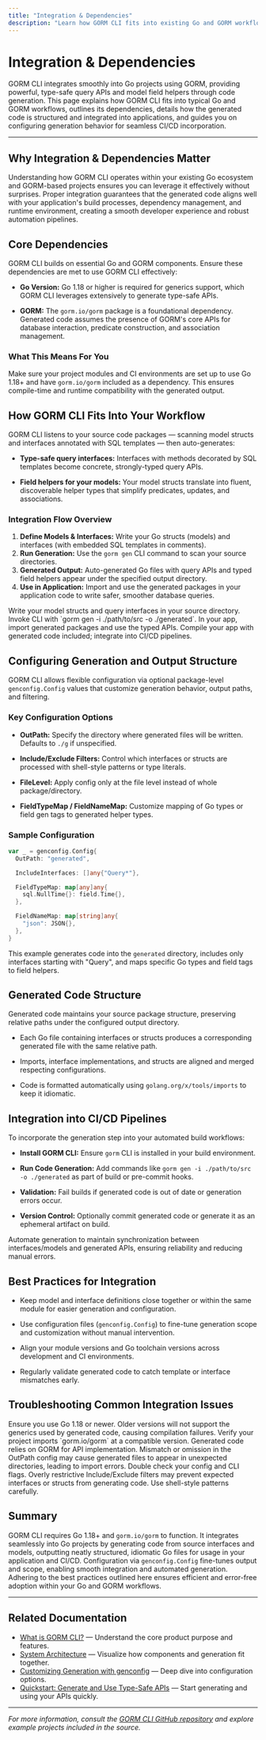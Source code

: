 ```yaml
---
title: "Integration & Dependencies"
description: "Learn how GORM CLI fits into existing Go and GORM workflows, what dependencies are required (Go 1.18+, gorm.io/gorm), and how the generated code integrates into applications and CI/CD pipelines. Understand how you can configure the generation and how outputs are structured."
---
```


# Integration & Dependencies

GORM CLI integrates smoothly into Go projects using GORM, providing powerful, type-safe query APIs and model field helpers through code generation. This page explains how GORM CLI fits into typical Go and GORM workflows, outlines its dependencies, details how the generated code is structured and integrated into applications, and guides you on configuring generation behavior for seamless CI/CD incorporation.

---

## Why Integration & Dependencies Matter

Understanding how GORM CLI operates within your existing Go ecosystem and GORM-based projects ensures you can leverage it effectively without surprises. Proper integration guarantees that the generated code aligns well with your application's build processes, dependency management, and runtime environment, creating a smooth developer experience and robust automation pipelines.


## Core Dependencies

GORM CLI builds on essential Go and GORM components. Ensure these dependencies are met to use GORM CLI effectively:

- **Go Version:** Go 1.18 or higher is required for generics support, which GORM CLI leverages extensively to generate type-safe APIs.

- **GORM:** The `gorm.io/gorm` package is a foundational dependency. Generated code assumes the presence of GORM's core APIs for database interaction, predicate construction, and association management.


### What This Means For You

Make sure your project modules and CI environments are set up to use Go 1.18+ and have `gorm.io/gorm` included as a dependency. This ensures compile-time and runtime compatibility with the generated output.


## How GORM CLI Fits Into Your Workflow

GORM CLI listens to your source code packages — scanning model structs and interfaces annotated with SQL templates — then auto-generates:

- **Type-safe query interfaces:** Interfaces with methods decorated by SQL templates become concrete, strongly-typed query APIs.

- **Field helpers for your models:** Your model structs translate into fluent, discoverable helper types that simplify predicates, updates, and associations.


### Integration Flow Overview

1. **Define Models & Interfaces:** Write your Go structs (models) and interfaces (with embedded SQL templates in comments).
2. **Run Generation:** Use the `gorm gen` CLI command to scan your source directories.
3. **Generated Output:** Auto-generated Go files with query APIs and typed field helpers appear under the specified output directory.
4. **Use in Application:** Import and use the generated packages in your application code to write safer, smoother database queries.


<Steps>
<Step title="Define Sources">
Write your model structs and query interfaces in your source directory.
</Step>
<Step title="Run GORM CLI Generation">
Invoke CLI with `gorm gen -i ./path/to/src -o ./generated`.
</Step>
<Step title="Import Generated Code">
In your app, import generated packages and use the typed APIs.
</Step>
<Step title="Build & Deploy">
Compile your app with generated code included; integrate into CI/CD pipelines.
</Step>
</Steps>


## Configuring Generation and Output Structure

GORM CLI allows flexible configuration via optional package-level `genconfig.Config` values that customize generation behavior, output paths, and filtering.

### Key Configuration Options

- **OutPath:** Specify the directory where generated files will be written. Defaults to `./g` if unspecified.

- **Include/Exclude Filters:** Control which interfaces or structs are processed with shell-style patterns or type literals.

- **FileLevel:** Apply config only at the file level instead of whole package/directory.

- **FieldTypeMap / FieldNameMap:** Customize mapping of Go types or field gen tags to generated helper types.


### Sample Configuration

```go
var _ = genconfig.Config{
  OutPath: "generated",

  IncludeInterfaces: []any{"Query*"},

  FieldTypeMap: map[any]any{
    sql.NullTime{}: field.Time{},
  },

  FieldNameMap: map[string]any{
    "json": JSON{},
  },
}
```

This example generates code into the `generated` directory, includes only interfaces starting with "Query", and maps specific Go types and field tags to field helpers.


## Generated Code Structure

Generated code maintains your source package structure, preserving relative paths under the configured output directory.

- Each Go file containing interfaces or structs produces a corresponding generated file with the same relative path.

- Imports, interface implementations, and structs are aligned and merged respecting configurations.

- Code is formatted automatically using `golang.org/x/tools/imports` to keep it idiomatic.


## Integration into CI/CD Pipelines

To incorporate the generation step into your automated build workflows:

- **Install GORM CLI:** Ensure `gorm` CLI is installed in your build environment.

- **Run Code Generation:** Add commands like `gorm gen -i ./path/to/src -o ./generated` as part of build or pre-commit hooks.

- **Validation:** Fail builds if generated code is out of date or generation errors occur.

- **Version Control:** Optionally commit generated code or generate it as an ephemeral artifact on build.


<Tip>
Automate generation to maintain synchronization between interfaces/models and generated APIs, ensuring reliability and reducing manual errors.
</Tip>


## Best Practices for Integration

- Keep model and interface definitions close together or within the same module for easier generation and configuration.

- Use configuration files (`genconfig.Config`) to fine-tune generation scope and customization without manual intervention.

- Align your module versions and Go toolchain versions across development and CI environments.

- Regularly validate generated code to catch template or interface mismatches early.


## Troubleshooting Common Integration Issues

<AccordionGroup title="Common Integration Pitfalls and Solutions">
<Accordion title="Go Version Compatibility">
Ensure you use Go 1.18 or newer. Older versions will not support the generics used by generated code, causing compilation failures.
</Accordion>
<Accordion title="Missing GORM Dependency">
Verify your project imports `gorm.io/gorm` at a compatible version. Generated code relies on GORM for API implementation.
</Accordion>
<Accordion title="Incorrect Output Path">
Mismatch or omission in the OutPath config may cause generated files to appear in unexpected directories, leading to import errors.
Double check your config and CLI flags.
</Accordion>
<Accordion title="Config Filter Misuse">
Overly restrictive Include/Exclude filters may prevent expected interfaces or structs from generating code. Use shell-style patterns carefully.
</Accordion>
</AccordionGroup>


## Summary

GORM CLI requires Go 1.18+ and `gorm.io/gorm` to function. It integrates seamlessly into Go projects by generating code from source interfaces and models, outputting neatly structured, idiomatic Go files for usage in your application and CI/CD. Configuration via `genconfig.Config` fine-tunes output and scope, enabling smooth integration and automated generation. Adhering to the best practices outlined here ensures efficient and error-free adoption within your Go and GORM workflows.

---

## Related Documentation

- [What is GORM CLI?](/overview/introduction-and-key-concepts/what-is-gorm-cli) — Understand the core product purpose and features.
- [System Architecture](/overview/product-architecture-overview/architecture-diagram) — Visualize how components and generation fit together.
- [Customizing Generation with genconfig](/guides/advanced-patterns/customizing-generation) — Deep dive into configuration options.
- [Quickstart: Generate and Use Type-Safe APIs](/guides/core-workflows/quickstart-guide) — Start generating and using your APIs quickly.

---

*For more information, consult the [GORM CLI GitHub repository](https://github.com/go-gorm/cli) and explore example projects included in the source.*
